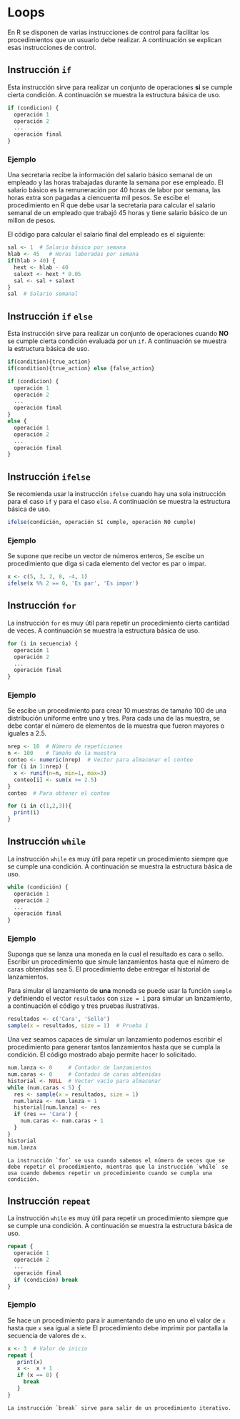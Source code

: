 # Loops  

En R se disponen de varias instrucciones de control para facilitar los procedimientos que un usuario debe realizar. A continuación se explican esas instrucciones de control.   

## Instrucción `if`   

Esta instrucción sirve para realizar un conjunto de operaciones __si__ se cumple cierta condición. A continuación se muestra la estructura básica de uso.


```{r, eval=FALSE}
if (condicion) {
  operación 1
  operación 2
  ...
  operación final
}
```

### Ejemplo {-}   

Una secretaria recibe la información del salario básico semanal de un empleado y las horas trabajadas durante la semana por ese empleado. El salario básico es la remuneración por 40 horas de labor por semana, las horas extra son pagadas a ciencuenta mil pesos. Se escibe el procedimiento en R que debe usar la secretaria para calcular el salario semanal de un empleado que trabajó 45 horas y tiene salario básico de un millon de pesos.       

El código para calcular el salario final del empleado es el siguiente:   

```{r}
sal <- 1  # Salario básico por semana
hlab <- 45   # Horas laboradas por semana
if(hlab > 40) {
  hext <- hlab - 40
  salext <- hext * 0.05
  sal <- sal + salext
}
sal  # Salario semanal
```
  
## Instrucción `if` `else`    

Esta instrucción sirve para realizar un conjunto de operaciones cuando __NO__ se cumple cierta condición evaluada por un `if`. A continuación se muestra la estructura básica de uso.  

```{r, eval = FALSE}
if(condition){true_action}
if(condition){true_action} else {false_action}
```


```{r, eval=FALSE}
if (condicion) {
  operación 1
  operación 2
  ...
  operación final
}
else {
  operación 1
  operación 2
  ...
  operación final
}
```

## Instrucción `ifelse`   

Se recomienda usar la instrucción `ifelse` cuando hay una sola instrucción para el caso `if` y para el caso `else`. A continuación se muestra la estructura básica de uso.    


```{r, eval=FALSE}
ifelse(condición, operación SI cumple, operación NO cumple)
```



### Ejemplo {-}  

Se supone que recibe un vector de números enteros, Se escibe un procedimiento que diga si cada elemento del vector es par o impar.   


```{r}
x <- c(5, 3, 2, 8, -4, 1)
ifelse(x %% 2 == 0, 'Es par', 'Es impar')
```

## Instrucción `for`   

La instrucción `for` es muy útil para repetir un procedimiento cierta cantidad de veces. A continuación se muestra la estructura básica de uso.  


```{r, eval=FALSE}
for (i in secuencia) {
  operación 1
  operación 2
  ...
  operación final
}
```

### Ejemplo {-}  

Se escibe un procedimiento para crear 10 muestras de tamaño 100 de una distribución uniforme entre uno y tres. Para cada una de las muestra, se debe contar el número de elementos de la muestra que fueron mayores o iguales a 2.5.  
 
```{r, collapse=TRUE}
nrep <- 10  # Número de repeticiones
n <- 100    # Tamaño de la muestra
conteo <- numeric(nrep)  # Vector para almacenar el conteo
for (i in 1:nrep) {
  x <- runif(n=n, min=1, max=3)
  conteo[i] <- sum(x >= 2.5)
}
conteo  # Para obtener el conteo
```


```{r, collapse=TRUE}
for (i in c(1,2,3)){
  print(i)
}
```

## Instrucción `while`    

La instrucción `while` es muy útil para repetir un procedimiento siempre que se cumple una condición. A continuación se muestra la estructura básica de uso.

```{r, eval=FALSE}
while (condición) {
  operación 1
  operación 2
  ...
  operación final
}
```

### Ejemplo {-}   
Suponga que se lanza una moneda en la cual el resultado es cara o sello. Escribir un procedimiento que simule lanzamientos hasta que el número de caras obtenidas sea 5. El procedimiento debe entregar el historial de lanzamientos.  

Para simular el lanzamiento de __una__ moneda se puede usar la función `sample` y definiendo el vector `resultados` con `size = 1` para simular un lanzamiento, a continuación el código y tres pruebas ilustrativas.

```{r}
resultados <- c('Cara', 'Sello')
sample(x = resultados, size = 1)  # Prueba 1
```

Una vez seamos capaces de simular un lanzamiento podemos escribir el procedimiento para generar tantos lanzamientos hasta que se cumpla la condición. El código mostrado abajo permite hacer lo solicitado.

```{r, collapse=TRUE}
num.lanza <- 0     # Contador de lanzamientos
num.caras <- 0     # Contados de caras obtenidas
historial <- NULL  # Vector vacío para almacenar
while (num.caras < 5) {
  res <- sample(x = resultados, size = 1)
  num.lanza <- num.lanza + 1
  historial[num.lanza] <- res
  if (res == 'Cara') {
    num.caras <- num.caras + 1
  }
}
historial
num.lanza
```

```{block2, type='rmdnote'}
La instrucción `for` se usa cuando sabemos el número de veces que se debe repetir el procedimiento, mientras que la instrucción `while` se usa cuando debemos repetir un procedimiento cuando se cumpla una condición.
```

## Instrucción `repeat`   

La instrucción `while` es muy útil para repetir un procedimiento siempre que se cumple una condición. A continuación se muestra la estructura básica de uso.

```{r, eval=FALSE}
repeat {
  operación 1
  operación 2
  ...
  operación final
  if (condición) break
}
```

### Ejemplo {-}  

Se hace un procedimiento para ir aumentando de uno en uno el valor de `x` hasta que `x` sea igual a siete El procedimiento debe imprimir por pantalla la secuencia de valores de `x`.  

```{r}
x <- 3  # Valor de inicio
repeat {
   print(x)
   x <-  x + 1
   if (x == 8) {
     break
   }
}
```

```{block2, type='rmdtip'}
La instrucción `break` sirve para salir de un procedimiento iterativo.
```
